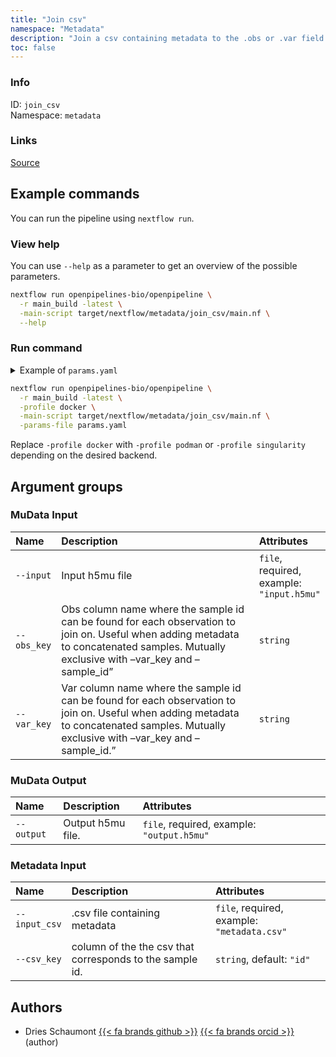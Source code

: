 ```yaml
---
title: "Join csv"
namespace: "Metadata"
description: "Join a csv containing metadata to the .obs or .var field of a mudata file."
toc: false
---
```


::: {.column-margin}

### Info

ID: `join_csv`  
Namespace: `metadata`

### Links
[Source](https://github.com/openpipelines-bio/openpipeline/blob/main/src/metadata/join_csv){.btn-action .btn-sm .btn-info .btn role="button"}

:::



## Example commands

You can run the pipeline using `nextflow run`.

### View help

You can use `--help` as a parameter to get an overview of the possible parameters.

```bash
nextflow run openpipelines-bio/openpipeline \
  -r main_build -latest \
  -main-script target/nextflow/metadata/join_csv/main.nf \
  --help
```

### Run command

<details>
<summary>Example of `params.yaml`</summary>
```yaml
# MuData Input
input: # please fill in - example: "input.h5mu"
modality: "rna"
# obs_key: "foo"
# var_key: "foo"

# MuData Output
# output: "$id.$key.output.h5mu"

# Metadata Input
input_csv: # please fill in - example: "metadata.csv"
csv_key: "id"

# Nextflow input-output arguments
publish_dir: # please fill in - example: "output/"
# param_list: "my_params.yaml"
```
</details>

```bash
nextflow run openpipelines-bio/openpipeline \
  -r main_build -latest \
  -profile docker \
  -main-script target/nextflow/metadata/join_csv/main.nf \
  -params-file params.yaml
```

:::{.callout-note}
Replace `-profile docker` with `-profile podman` or `-profile singularity` depending on the desired backend.
:::

## Argument groups

### MuData Input

|Name        |Description                                                                                                                                                                                |Attributes                                |
|:-----------|:------------------------------------------------------------------------------------------------------------------------------------------------------------------------------------------|:-----------------------------------------|
|`--input`   |Input h5mu file                                                                                                                                                                            |`file`, required, example: `"input.h5mu"` |
|`--obs_key` |Obs column name where the sample id can be found for each observation to join on. Useful when adding metadata to concatenated samples. Mutually exclusive with --var_key and --sample_id"  |`string`                                  |
|`--var_key` |Var column name where the sample id can be found for each observation to join on. Useful when adding metadata to concatenated samples. Mutually exclusive with --var_key and --sample_id." |`string`                                  |


### MuData Output

|Name       |Description       |Attributes                                 |
|:----------|:-----------------|:------------------------------------------|
|`--output` |Output h5mu file. |`file`, required, example: `"output.h5mu"` |


### Metadata Input

|Name          |Description                                              |Attributes                                  |
|:-------------|:--------------------------------------------------------|:-------------------------------------------|
|`--input_csv` |.csv file containing metadata                            |`file`, required, example: `"metadata.csv"` |
|`--csv_key`   |column of the the csv that corresponds to the sample id. |`string`, default: `"id"`                   |

## Authors

  * Dries Schaumont [{{< fa brands github >}}](https://github.com/DriesSchaumont) [{{< fa brands orcid >}}](https://orcid.org/0000-0002-4389-0440) (author)
